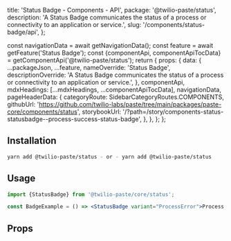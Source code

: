   title: 'Status Badge - Components - API',
  package: '@twilio-paste/status',
  description: 'A Status Badge communicates the status of a process or connectivity to an application or service.',
  slug: '/components/status-badge/api',
};




  const navigationData = await getNavigationData();
  const feature = await getFeature('Status Badge');
  const {componentApi, componentApiTocData} = getComponentApi('@twilio-paste/status');
  return {
    props: {
      data: {
        ...packageJson,
        ...feature,
        nameOverride: 'Status Badge',
        descriptionOverride:
          'A Status Badge communicates the status of a process or connectivity to an application or service.',
      },
      componentApi,
      mdxHeadings: [...mdxHeadings, ...componentApiTocData],
      navigationData,
      pageHeaderData: {
        categoryRoute: SidebarCategoryRoutes.COMPONENTS,
        githubUrl: 'https://github.com/twilio-labs/paste/tree/main/packages/paste-core/components/status',
        storybookUrl: '/?path=/story/components-status-statusbadge--process-success-status-badge',
      },
    },
  };
};

## Installation

```bash
yarn add @twilio-paste/status - or - yarn add @twilio-paste/status
```

## Usage

```jsx
import {StatusBadge} from '@twilio-paste/core/status';

const BadgeExample = () => <StatusBadge variant="ProcessError">Process Error Badge</StatusBadge>;
```

## Props

<PropsTable componentApi={props.componentApi} />
